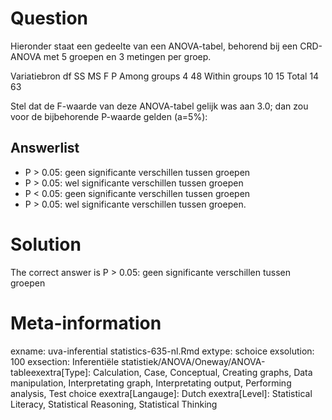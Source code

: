 Question
========

Hieronder staat een gedeelte van een ANOVA-tabel, behorend bij een CRD-ANOVA met 5 groepen en 3 metingen per groep.

Variatiebron df SS MS F P
Among groups 4 48
Within groups 10 15
Total 14 63

Stel dat de F-waarde van deze ANOVA-tabel gelijk was aan 3.0; dan zou voor de bijbehorende P-waarde gelden (a=5%): 

Answerlist
----------
* P &gt; 0.05: geen significante verschillen tussen groepen
* P &gt; 0.05: wel significante verschillen tussen groepen
* P &lt; 0.05: geen significante verschillen tussen groepen
* P &gt; 0.05: wel significante verschillen tussen groepen.

Solution
========

The correct answer is  P &gt; 0.05: geen significante verschillen tussen groepen 

Meta-information
================
exname: uva-inferential statistics-635-nl.Rmd 
extype: schoice 
exsolution: 100 
exsection: Inferentiële statistiek/ANOVA/Oneway/ANOVA-tableexextra[Type]: Calculation, Case, Conceptual, Creating graphs, Data manipulation, Interpretating graph, Interpretating output, Performing analysis, Test choice 
exextra[Langauge]: Dutch 
exextra[Level]: Statistical Literacy, Statistical Reasoning, Statistical Thinking 
